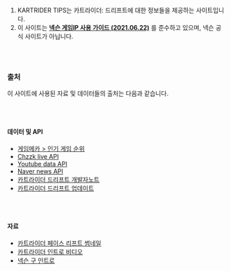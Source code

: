 1. KARTRIDER TIPS는 카트라이더: 드리프트에 대한 정보들을 제공하는 사이트입니다.
2. 이 사이트는 **<a href='https://member.nexon.com/policy/gameipguide.aspx?date=20210622' className='openInNew' target='_blank'>넥슨 게임IP 사용 가이드 (2021.06.22)</a>** 를 준수하고 있으며, 넥슨 공식 사이트가 아닙니다.

<br/><br/>

### 출처

이 사이트에 사용된 자료 및 데이터들의 출처는 다음과 같습니다.

<br/><br/>

#### 데이터 및 API
- <a href="https://www.gamemeca.com/ranking.php" target="_blank">게임메카 > 인기 게임 순위</a>
- <a href="https://blog.ssogari.dev/25" target="_blank">Chzzk live API</a>
- <a href="https://developers.google.com/youtube/v3?hl=ko" target="_blank">Youtube data API</a>
- <a href="https://developers.naver.com/docs/serviceapi/search/news/news.md#%EB%89%B4%EC%8A%A4" target="_blank">Naver news API</a>
- <a href="https://kartdrift.nexon.com/kartdrift/ko/news/announcement/list?searchKeywordType=THREAD_TITLE&keywords=%EA%B0%9C%EB%B0%9C%EC%9E%90%EB%85%B8%ED%8A%B8" target="_blank">카트라이더 드리프트 개발자노트</a>
- <a href="https://kartdrift.nexon.com/kartdrift/ko/news/update/list" target="_blank">카트라이더 드리프트 업데이트</a>

<br/><br/>

#### 자료
- <a href="https://namu.wiki/w/%ED%81%AC%EB%A0%88%EC%9D%B4%EC%A7%80%EB%A0%88%EC%9D%B4%EC%8B%B1%20%EC%B9%B4%ED%8A%B8%EB%9D%BC%EC%9D%B4%EB%8D%94/%EC%BA%90%EB%A6%AD%ED%84%B0/Face-lift" target="_blank">카트라이더 페이스 리프트 썸네일</a>
- <a href="https://youtu.be/RdvywfO4nmA?si=l4By0rAx38Ck_BqE" target="_blank">카트라이더 인트로 비디오</a>
- <a href="https://youtu.be/ITjkdcJb8ds?si=-fzbPgRvwWEUYhIU" target="_blank">넥슨 구 인트로</a>